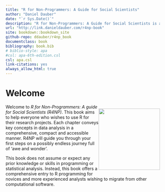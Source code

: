 ```yaml
---
title: "R for Non-Programmers: A Guide for Social Scientists"
author: "Daniel Dauber"
date: "`r Sys.Date()`"
description: "R for Non-Programmers: A Guide for Social Scientists is a springboard into the world of R without having to become a full-fledged programmer or possess abundant knowledge in other programming languages. This book guides you through the most common challenges in empirical research in the Social Sciences and offers practical and efficient solutions. Each chapter is dedicated to a common task we have to achieve to answer our research questions. In addition, it provides plenty of exercises and in-depth case studies based on actual data."
url: "http://link.danieldauber.com/r4np-book"
site: bookdown::bookdown_site
github-repo: ddauber/r4np_book
documentclass: book
bibliography: book.bib
# biblio-style: apa
#csl: apa-6th-edition.csl
csl: apa.csl
link-citations: yes
always_allow_html: true
---
```


# Welcome {#welcome .unnumbered}

::: {style="float:right;position: relative; top: 0px;"}
![](images/cover_art_icons/cover_art_book.png){width="200px"}
:::

Welcome to *R for Non-Programmers: A guide for Social Scientists (R4NP)*. This book aims to help everyone who wishes to use R for their research projects. Each chapter conveys key concepts in data analysis in a comprehensive, compact and accessible manner. R4NP will guide you through your first steps on a possibly endless journey full of 'awe and wonder'.

This book does not assume or expect any prior knowledge or skills in programming or statistical analysis. Instead, this book offers a comprehensive entry to R programming for novices and more experienced analysts wishing to migrate from other computational software.

